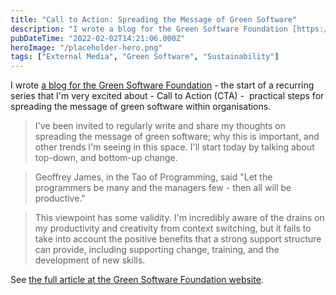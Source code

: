 ```yaml
---
title: "Call to Action: Spreading the Message of Green Software"
description: "I wrote a blog for the Green Software Foundation [https://greensoftware.foundation/articles/call-to-action-spreading-the-message-of-green-software]  - the start of a recurring series that I'm very excited about - Call to Action (CTA) -  practical steps for spreading the message of green software within organisations"
pubDateTime: "2022-02-02T14:21:06.000Z"
heroImage: "/placeholder-hero.png"
tags: ["External Media", "Green Software", "Sustainability"]
---
```


I wrote [a blog for the Green Software Foundation](https://greensoftware.foundation/articles/call-to-action-spreading-the-message-of-green-software) - the start of a recurring series that I'm very excited about - Call to Action (CTA) -  practical steps for spreading the message of green software within organisations.

> I've been invited to regularly write and share my thoughts on spreading the message of green software; why this is important, and other trends I'm seeing in this space. I'll start today by talking about top-down, and bottom-up change.

> Geoffrey James, in the Tao of Programming, said "Let the programmers be many and the managers few - then all will be productive."

> This viewpoint has some validity. I'm incredibly aware of the drains on my productivity and creativity from context switching, but it fails to take into account the positive benefits that a strong support structure can provide, including supporting change, training, and the development of new skills.

See [the full article at the Green Software Foundation website](https://greensoftware.foundation/articles/call-to-action-spreading-the-message-of-green-software).
